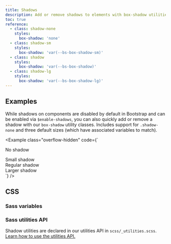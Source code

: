 ```yaml
---
title: Shadows
description: Add or remove shadows to elements with box-shadow utilities.
toc: true
reference:
  - class: shadow-none
    styles:
      box-shadow: 'none'
  - class: shadow-sm
    styles:
      box-shadow: 'var(--bs-box-shadow-sm)'
  - class: shadow
    styles:
      box-shadow: 'var(--bs-box-shadow)'
  - class: shadow-lg
    styles:
      box-shadow: 'var(--bs-box-shadow-lg)'
---
```


## Examples

While shadows on components are disabled by default in Bootstrap and can be enabled via `$enable-shadows`, you can also quickly add or remove a shadow with our `box-shadow` utility classes. Includes support for `.shadow-none` and three default sizes (which have associated variables to match).

<Example class="overflow-hidden" code={`<div class="shadow-none p-3 mb-5 bg-body-tertiary rounded">No shadow</div>
<div class="shadow-sm p-3 mb-5 bg-body-tertiary rounded">Small shadow</div>
<div class="shadow p-3 mb-5 bg-body-tertiary rounded">Regular shadow</div>
<div class="shadow-lg p-3 mb-5 bg-body-tertiary rounded">Larger shadow</div>`} />

## CSS

### Sass variables

<ScssDocs name="box-shadow-variables" file="scss/_variables.scss" />

### Sass utilities API

Shadow utilities are declared in our utilities API in `scss/_utilities.scss`. [Learn how to use the utilities API.]([[docsref:/utilities/api#using-the-api]])

<ScssDocs name="utils-shadow" file="scss/_utilities.scss" />

